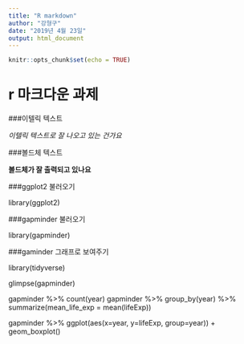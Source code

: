 ---
title: "R markdown"
author: "강형구"
date: "2019년 4월 23일"
output: html_document
---

```{r setup, include=FALSE}
knitr::opts_chunk$set(echo = TRUE)
```

# r 마크다운 과제


###이텔릭 텍스트

_이텔릭 텍스트로 잘 나오고 있는 건가요_


###볼드체 텍스트

**볼드체가 잘 출력되고 있나요**


###ggplot2 불러오기

library(ggplot2)

###gapminder 불러오기

library(gapminder)

###gaminder 그래프로 보여주기

library(tidyverse)

glimpse(gapminder)



gapminder %>% count(year)
gapminder %>%  group_by(year) %>% summarize(mean_life_exp = mean(lifeExp))


gapminder %>% ggplot(aes(x=year, y=lifeExp, group=year)) + geom_boxplot()

